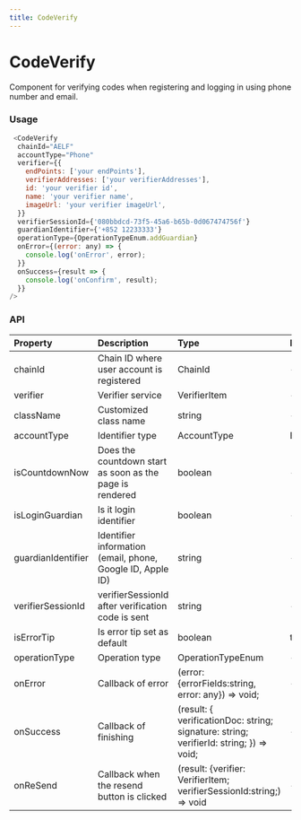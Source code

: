 ```yaml
---
title: CodeVerify
---
```


# CodeVerify

Component for verifying codes when registering and logging in using phone number and email.

### Usage

```javascript
 <CodeVerify
  chainId="AELF"
  accountType="Phone"
  verifier={{
    endPoints: ['your endPoints'],
    verifierAddresses: ['your verifierAddresses'],
    id: 'your verifier id',
    name: 'your verifier name',
    imageUrl: 'your verifier imageUrl',
  }}
  verifierSessionId={'080bbdcd-73f5-45a6-b65b-0d067474756f'}
  guardianIdentifier={'+852 12233333'}
  operationType={OperationTypeEnum.addGuardian}
  onError={(error: any) => {
    console.log('onError', error);
  }}
  onSuccess={result => {
    console.log('onConfirm', result);
  }}
/>
```

### API

| Property           | Description                                                | Type                                                                                   | Default       | Version |
| :----------------- | :--------------------------------------------------------- | :------------------------------------------------------------------------------------- | :------------ | :------ |
| chainId            | Chain ID where user account is registered                  | ChainId                                                                                | -             |         |
| verifier           | Verifier service                                           | VerifierItem                                                                           | -             |         |
| className          | Customized class name                                      | string                                                                                 | -             |         |
| accountType        | Identifier type                                            | AccountType                                                                            | Email         |         |
| isCountdownNow     | Does the countdown start as soon as the page is rendered   | boolean                                                                                | -             |         |
| isLoginGuardian    | Is it login identifier                                     | boolean                                                                                | -             |         |
| guardianIdentifier | Identifier information (email, phone, Google ID, Apple ID) | string                                                                                 | -             |         |
| verifierSessionId  | verifierSessionId after verification code is sent          | string                                                                                 | -             |         |
| isErrorTip         | Is error tip set as default                                | boolean                                                                                | true          |         |
| operationType      | Operation type                                             | OperationTypeEnum                                                                      | -             |         |
| onError            | Callback of error                                          | (error: {errorFields:string, error: any}) => void;                                     | -             |         |
| onSuccess          | Callback of finishing                                      | (result: { verificationDoc: string; signature: string; verifierId: string; }) => void; | -             |         |
| onReSend           | Callback when the resend button is clicked                 | (result: {verifier: VerifierItem; verifierSessionId:string;) => void                   | -             |         |
